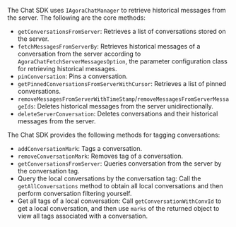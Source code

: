 <PlatformWrapper platform="ios">

The Chat SDK uses `IAgoraChatManager` to retrieve historical messages from the server. The following are the core methods:

- `getConversationsFromServer`: Retrieves a list of conversations stored on the server.
- `fetchMessagesFromServerBy`: Retrieves historical messages of a conversation from the server according to `AgoraChatFetchServerMessagesOption`, the parameter configuration class for retrieving historical messages.
- `pinConversation`: Pins a conversation.
- `getPinnedConversationsFromServerWithCursor`: Retrieves a list of pinned conversations.
- `removeMessagesFromServerWithTimeStamp`/`removeMessagesFromServerMessageIds`: Deletes historical messages from the server unidirectionally.
- `deleteServerConversation`: Deletes conversations and their historical messages from the server.

The Chat SDK provides the following methods for tagging conversations:

- `addConversationMark`: Tags a conversation.
- `removeConversationMark`: Removes tag of a conversation.
- `getConversationsFromServer`: Queries conversation from the server by the conversation tag.
- Query the local conversations by the conversation tag: Call the `getAllConversations` method to obtain all local conversations and then perform conversation filtering yourself.
- Get all tags of a local conversation: Call `getConversationWithConvId` to get a local conversation, and then use `marks` of the returned object to view all tags associated with a conversation.

</PlatformWrapper>